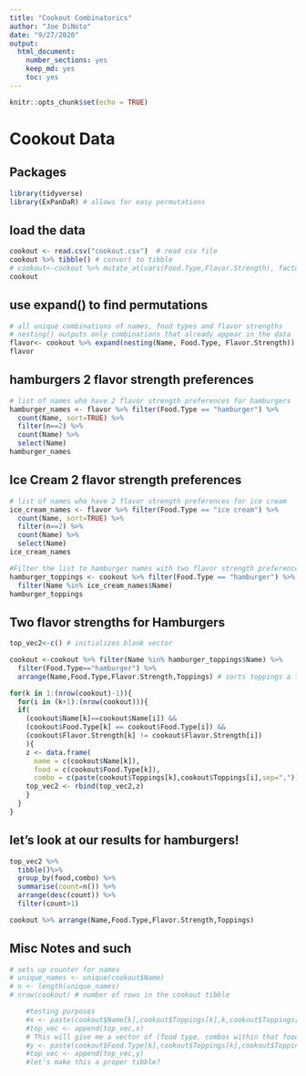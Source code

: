 ```yaml
---
title: "Cookout Combinatorics"
author: "Joe DiNoto"
date: "9/27/2020"
output: 
  html_document: 
    number_sections: yes
    keep_md: yes
    toc: yes
---
```


```r
knitr::opts_chunk$set(echo = TRUE)
```

# Cookout Data

## Packages 
```r
library(tidyverse)
library(ExPanDaR) # allows for easy permutations
```

## load the data
```r
cookout <- read.csv("cookout.csv")  # read csv file
cookout %>% tibble() # convert to tibble
# cookout<-cookout %>% mutate_at(vars(Food.Type,Flavor.Strength), factor)
cookout
```

## use expand() to find permutations
```r
# all unique combinations of names, food types and flavor strengths
# nesting() outputs only combinations that already appear in the data
flavor<- cookout %>% expand(nesting(Name, Food.Type, Flavor.Strength))
flavor
```
## hamburgers 2 flavor strength preferences
```r
# list of names who have 2 flavor strength preferences for hamburgers
hamburger_names <- flavor %>% filter(Food.Type == "hamburger") %>%
  count(Name, sort=TRUE) %>%
  filter(n==2) %>%
  count(Name) %>%
  select(Name)
hamburger_names
```

## Ice Cream 2 flavor strength preferences

```r
# list of names who have 2 flavor strength preferences for ice cream
ice_cream_names <- flavor %>% filter(Food.Type == "ice cream") %>%
  count(Name, sort=TRUE) %>%
  filter(n==2) %>%
  count(Name) %>%
  select(Name)
ice_cream_names
```


```r
#Filter the list to hamburger names with two flavor strength preferences
hamburger_toppings <- cookout %>% filter(Food.Type == "hamburger") %>%
  filter(Name %in% ice_cream_names$Name)
hamburger_toppings
```

## Two flavor strengths for Hamburgers

```r
top_vec2<-c() # initializes blank vector

cookout <-cookout %>% filter(Name %in% hamburger_toppings$Name) %>% 
  filter(Food.Type=="hamburger") %>%
  arrange(Name,Food.Type,Flavor.Strength,Toppings) # sorts toppings a to z so we don't have xy yx problems.

for(k in 1:(nrow(cookout)-1)){
  for(i in (k+1):(nrow(cookout))){
  if(
    (cookout$Name[k]==cookout$Name[i]) && 
    (cookout$Food.Type[k] == cookout$Food.Type[i]) && 
    (cookout$Flavor.Strength[k] != cookout$Flavor.Strength[i])
    ){
    z <- data.frame(
      name = c(cookout$Name[k]),
      food = c(cookout$Food.Type[k]),
      combo = c(paste(cookout$Toppings[k],cookout$Toppings[i],sep=",")))
    top_vec2 <- rbind(top_vec2,z)
    }
  }
}

```

## let's look at our results for hamburgers!

```r
top_vec2 %>% 
  tibble()%>% 
  group_by(food,combo) %>% 
  summarise(count=n()) %>%
  arrange(desc(count)) %>%
  filter(count>1)
```
```r
cookout %>% arrange(Name,Food.Type,Flavor.Strength,Toppings)
```
## Misc Notes and such 

```r

# sets up counter for names
# unique_names <- unique(cookout$Name)
# n <- length(unique_names) 
# nrow(cookout) # number of rows in the cookout tibble

    #testing purposes
    #x <- paste(cookout$Name[k],cookout$Toppings[k],k,cookout$Toppings[i],i,sep=",")
    #top_vec <- append(top_vec,x)
    # This will give me a vector of (food type, combos within that food type)
    #y <- paste(cookout$Food.Type[k],cookout$Toppings[k],cookout$Toppings[i],sep=",")
    #top_vec <- append(top_vec,y)
    #let's make this a proper tibble?
```

